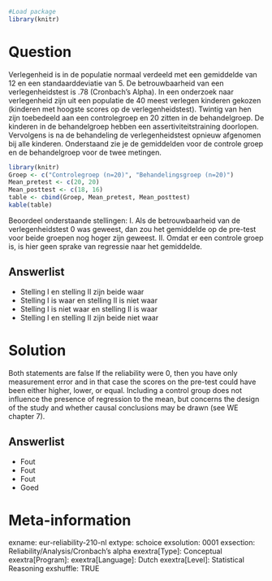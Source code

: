 ```{r, echo = FALSE, results = "hide"}
#Load package
library(knitr)
```

Question
========
Verlegenheid is in de populatie normaal verdeeld met een gemiddelde van 12 en een standaarddeviatie van 5. De betrouwbaarheid van een verlegenheidstest is .78 (Cronbach’s Alpha). In een onderzoek naar verlegenheid zijn uit een populatie de 40 meest verlegen kinderen gekozen (kinderen met hoogste scores op de verlegenheidstest). Twintig van hen zijn toebedeeld aan een controlegroep en 20 zitten in de behandelgroep. De kinderen in de  behandelgroep hebben een assertiviteitstraining doorlopen. Vervolgens is na de behandeling de verlegenheidstest opnieuw afgenomen bij alle kinderen. Onderstaand zie je de gemiddelden voor de controle groep en de behandelgroep voor de twee metingen. 

```{r, echo=FALSE}
library(knitr)
Groep <- c("Controlegroep (n=20)", "Behandelingsgroep (n=20)")
Mean_pretest <- c(20, 20)
Mean_posttest <- c(18, 16)
table <- cbind(Groep, Mean_pretest, Mean_posttest)
kable(table)
```

Beoordeel onderstaande stellingen: 
I. Als de betrouwbaarheid van de verlegenheidstest 0 was geweest, dan zou het gemiddelde op de pre-test voor beide groepen nog hoger zijn geweest. 
II. Omdat er een controle groep is, is hier geen sprake van regressie naar het gemiddelde.

Answerlist
----------
* Stelling I en stelling II zijn beide waar
* Stelling I is waar en stelling II is niet waar
* Stelling I is niet waar en stelling II is waar
* Stelling I en stelling II zijn beide niet waar


Solution
========
Both statements are false If the reliability were 0, then you have only measurement error and in that case the scores on the pre-test could have been either higher, lower, or equal. Including a control group does not influence the presence of regression to the mean, but concerns the design of the study and whether causal conclusions may be drawn (see WE chapter 7).

Answerlist
----------
* Fout
* Fout
* Fout
* Goed


Meta-information
================
exname: eur-reliability-210-nl
extype: schoice
exsolution: 0001
exsection: Reliability/Analysis/Cronbach's alpha
exextra[Type]: Conceptual
exextra[Program]: 
exextra[Language]: Dutch
exextra[Level]: Statistical Reasoning
exshuffle: TRUE